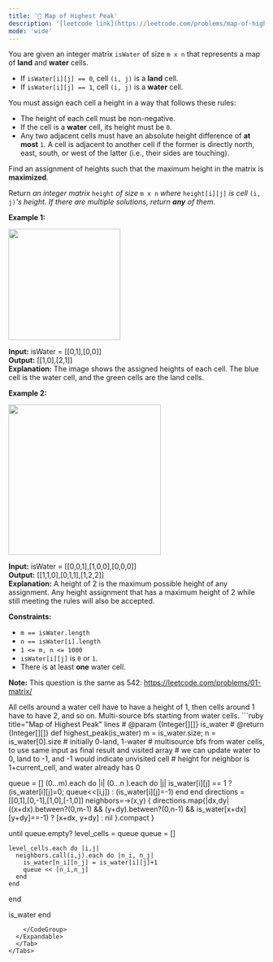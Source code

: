 ```yaml
---
title: '🧀 Map of Highest Peak'
description: '[leetcode link](https://leetcode.com/problems/map-of-highest-peak/description/)'
mode: 'wide'
---
```

<Tabs>
  <Tab title="Question" icon="circle-question" iconType="regular">
    <Card>
      <p>You are given an integer matrix <code>isWater</code> of size <code>m x n</code> that represents a map of <strong>land</strong> and <strong>water</strong> cells.</p>  <ul>  <li>If <code>isWater[i][j] == 0</code>, cell <code>(i, j)</code> is a <strong>land</strong> cell.</li>  <li>If <code>isWater[i][j] == 1</code>, cell <code>(i, j)</code> is a <strong>water</strong> cell.</li> </ul>  <p>You must assign each cell a height in a way that follows these rules:</p>  <ul>  <li>The height of each cell must be non-negative.</li>  <li>If the cell is a <strong>water</strong> cell, its height must be <code>0</code>.</li>  <li>Any two adjacent cells must have an absolute height difference of <strong>at most</strong> <code>1</code>. A cell is adjacent to another cell if the former is directly north, east, south, or west of the latter (i.e., their sides are touching).</li> </ul>  <p>Find an assignment of heights such that the maximum height in the matrix is <strong>maximized</strong>.</p>  <p>Return <em>an integer matrix </em><code>height</code><em> of size </em><code>m x n</code><em> where </em><code>height[i][j]</code><em> is cell </em><code>(i, j)</code><em>&#39;s height. If there are multiple solutions, return <strong>any</strong> of them</em>.</p>   <p><strong class="example">Example 1:</strong></p>  <p><strong><img alt="" src="https://assets.leetcode.com/uploads/2021/01/10/screenshot-2021-01-11-at-82045-am.png" style="width: 220px; height: 219px;" /></strong></p>   <strong>Input:</strong> isWater = [[0,1],[0,0]] <br/> <strong>Output:</strong> [[1,0],[2,1]] <br/> <strong>Explanation:</strong> The image shows the assigned heights of each cell. The blue cell is the water cell, and the green cells are the land cells.   <p><strong class="example">Example 2:</strong></p>  <p><strong><img alt="" src="https://assets.leetcode.com/uploads/2021/01/10/screenshot-2021-01-11-at-82050-am.png" style="width: 300px; height: 296px;" /></strong></p>   <strong>Input:</strong> isWater = [[0,0,1],[1,0,0],[0,0,0]] <br/> <strong>Output:</strong> [[1,1,0],[0,1,1],[1,2,2]] <br/> <strong>Explanation:</strong> A height of 2 is the maximum possible height of any assignment. Any height assignment that has a maximum height of 2 while still meeting the rules will also be accepted.    <p><strong>Constraints:</strong></p>  <ul>  <li><code>m == isWater.length</code></li>  <li><code>n == isWater[i].length</code></li>  <li><code>1 &lt;= m, n &lt;= 1000</code></li>  <li><code>isWater[i][j]</code> is <code>0</code> or <code>1</code>.</li>  <li>There is at least <strong>one</strong> water cell.</li> </ul>   <p><strong>Note:</strong> This question is the same as 542: <a href="https://leetcode.com/problems/01-matrix/description/" target="_blank">https://leetcode.com/problems/01-matrix/</a></p> 
    </Card>
  </Tab>
  <Tab title="Solution" icon="lightbulb" iconType="regular" >
    <Card>
      All cells around a water cell have to have a height of 1, then cells around 1 have to have 2, and so on.
Multi-source bfs starting from water cells. 
    </Card>
  <Expandable title="code">
    <CodeGroup dropdown>
```ruby title="Map of Highest Peak" lines
# @param {Integer[][]} is_water
# @return {Integer[][]}
def highest_peak(is_water)
  m = is_water.size; n = is_water[0].size
  # initially 0-land, 1-water
  # multisource bfs from water cells, to use same input as final result and visited array
  # we can update water to 0, land to -1, and -1 would indicate unvisited cell
  # height for neighbor is 1+current_cell, and water already has 0
  
  queue = []
  (0...m).each do |i|
    (0...n ).each do |j|
      is_water[i][j] == 1 ? (is_water[i][j]=0; queue<<[i,j]) : (is_water[i][j]=-1)
    end
  end
  directions = [[0,1],[0,-1],[1,0],[-1,0]]
  neighbors=->(x,y) {
    directions.map{|dx,dy|
      ((x+dx).between?(0,m-1) && (y+dy).between?(0,n-1) && is_water[x+dx][y+dy]==-1) ? [x+dx, y+dy] : nil
    }.compact
  }

  until queue.empty?
    level_cells = queue
    queue = []

    level_cells.each do |i,j|
      neighbors.call(i,j).each do |n_i, n_j|
        is_water[n_i][n_j] = is_water[i][j]+1
        queue << [n_i,n_j]
      end
    end
  end

  is_water
end
```
    </CodeGroup>
  </Expandable>
  </Tab>
</Tabs>